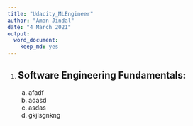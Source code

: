 ```yaml
---
title: "Udacity_MLEngineer"
author: "Aman Jindal"
date: "4 March 2021"
output: 
  word_document: 
    keep_md: yes
---
```


1. ## Software Engineering Fundamentals:
    a. afadf 
    b. adasd
    c. asdas
    d. gkjlsgnkng
